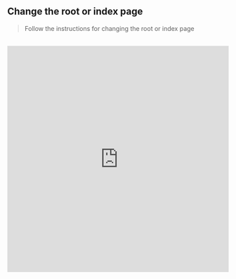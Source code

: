 ## Change the root or index page

> Follow the instructions for changing the root or index page

<br />
<iframe
  width="100%"
  height="515"
  src="https://www.youtube.com/embed/cGE0MVFHv9g?si=q4h8APLw2F4p_-6M"
  title="YouTube video player"
  frameBorder="0"
  allow="accelerometer; autoplay; clipboard-write; encrypted-media; gyroscope; picture-in-picture; web-share"
  allowFullScreen
></iframe>
